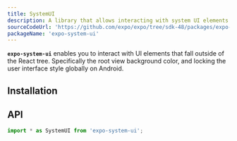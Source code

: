 ```yaml
---
title: SystemUI
description: A library that allows interacting with system UI elements.
sourceCodeUrl: 'https://github.com/expo/expo/tree/sdk-48/packages/expo-system-ui'
packageName: 'expo-system-ui'
---
```



**`expo-system-ui`** enables you to interact with UI elements that fall outside of the React tree. Specifically the root view background color, and locking the user interface style globally on Android.

<PlatformsSection ios simulator web android emulator />

## Installation

<APIInstallSection />

## API

```js
import * as SystemUI from 'expo-system-ui';
```

<APISection packageName="expo-system-ui" apiName="SystemUI" />
